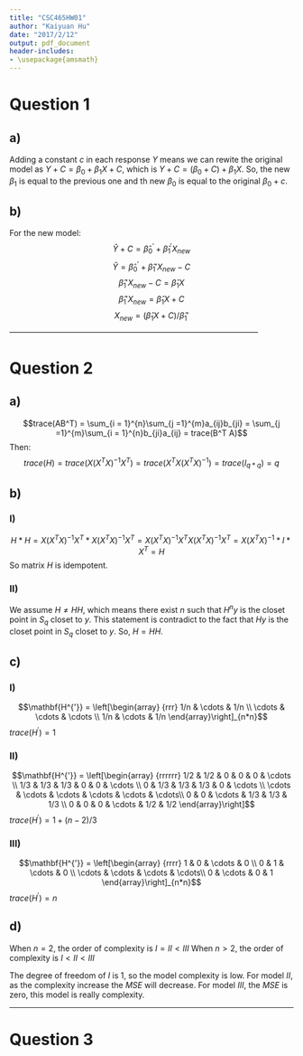 ```yaml
---
title: "CSC465HW01"
author: "Kaiyuan Hu"
date: "2017/2/12"
output: pdf_document
header-includes:
- \usepackage{amsmath}
---
```


# Question 1

## a)
Adding a constant *c* in each response *Y* means we can rewite the original model as $Y+C = \beta_0  + \beta_1 X+C$, which is $Y+C = (\beta_0 + C) + \beta_1 X$. So, the new $\beta_1$ is equal to the previous one and th new $\beta_0$ is equal to the original $\beta_0 + c$.


## b)
For the new model: 
$$ \hat Y + C = \hat \beta_0^{'} + \hat \beta_1^{'} X_{new}$$
$$\hat Y = \hat \beta_0^{'} + \hat \beta_1{'} X_{new} - C$$
$$ \hat \beta_1{'} X_{new} - C = \hat \beta_1 X$$
$$ \hat \beta_1{'} X_{new}  = \hat \beta_1 X + C$$
$$ X_{new} = (\hat \beta_1 X + C)/ \hat \beta_1{'}$$
-----------------------------------------------------------------------------------------------

# Question 2

## a)
$$trace(AB^T) = \sum_{i = 1}^{n}\sum_{j =1}^{m}a_{ij}b_{ji} = \sum_{j =1}^{m}\sum_{i = 1}^{n}b_{ji}a_{ij} = trace(B^T A)$$
Then:
$$trace(H) = trace(X(X^T X)^{-1}X^T) = trace(X^T X(X^T X)^{-1}) = trace(I_{q*q}) = q$$

## b) 

### I)
$$H*H = X(X^T X)^{-1}X^T * X(X^T X)^{-1}X^T = X(X^T X)^{-1}X^T X(X^T X)^{-1}X^T = X(X^TX)^{-1}*I*X^T = H $$
So matrix $H$ is idempotent.

### II)
We assume $H \neq HH$, which means there exist $n$ such that $H^n y$ is the closet point in $S_q$ closet to $y$. This statement is contradict to the fact that $Hy$ is the closet point in $S_q$ closet to $y$. So, $H = HH$. 

## c)

### I)
$$\mathbf{H^{'}} = \left[\begin{array}
{rrr}
1/n & \cdots & 1/n \\
\cdots & \cdots & \cdots \\
1/n & \cdots & 1/n
\end{array}\right]_{n*n}$$
$trace(H^{'}) = 1$

### II)
$$\mathbf{H^{'}} = \left[\begin{array}
{rrrrrr}
1/2 & 1/2 & 0 & 0 & 0 & \cdots \\
1/3 & 1/3 & 1/3 & 0 & 0 & \cdots \\
0 & 1/3 & 1/3 & 1/3 & 0 & \cdots \\
\cdots & \cdots & \cdots & \cdots & \cdots & \cdots\\
0 & 0 & \cdots & 1/3 & 1/3 & 1/3 \\
0 & 0 & 0 & \cdots & 1/2 & 1/2
\end{array}\right]$$
$trace(H^{'}) = 1 + (n-2)/3$

### III)
$$\mathbf{H^{'}} = \left[\begin{array}
{rrrr}
1 & 0 & \cdots & 0 \\
0 & 1 & \cdots & 0 \\
\cdots & \cdots & \cdots & \cdots\\
0 & \cdots & 0 & 1
\end{array}\right]_{n*n}$$
$trace(H^{'}) = n$

## d)
When $n = 2$, the order of complexity is $I = II < III$
When $n > 2$, the order of complexity is $I < II < III$

The degree of freedom of $I$ is 1, so the model complexity is low. For model $II$, as the complexity increase the $MSE$ will decrease. For model $III$, the $MSE$ is zero, this model is really complexity. 

----------------------------------------------------------------------------------------------

# Question 3

